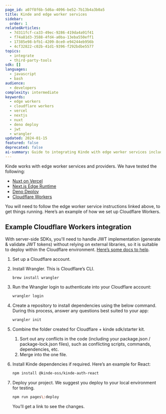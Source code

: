 ```yaml
---
page_id: a07f8f6b-5d6a-4096-be52-7b13b4a3b0a5
title: Kinde and edge worker services
sidebar:
  order: 1
relatedArticles:
  - 7d311fcf-ca33-49ec-9286-419da4a91f41
  - f74a81d3-3588-4fd4-a0ba-13eba550eff1
  - 17385e98-bfb1-4209-8ce0-e94244eb956b
  - 4cf32822-c02b-41d1-9396-f292bdbe5577
topics:
  - integrate
  - third-party-tools
sdk: []
languages:
  - javascript
  - bash
audience:
  - developers
complexity: intermediate
keywords:
  - edge workers
  - cloudflare workers
  - vercel
  - nextjs
  - nuxt
  - deno deploy
  - jwt
  - wrangler
updated: 2024-01-15
featured: false
deprecated: false
ai-summary: Guide to integrating Kinde with edge worker services including Cloudflare Workers, Vercel, Next.js Edge Runtime, and Deno Deploy with JWT handling.
---
```


Kinde works with edge worker services and providers. We have tested the following:

- [Nuxt on Vercel](https://vercel.com/docs/frameworks/nuxt#edge-functions)
- [Next.js Edge Runtime](https://nextjs.org/docs/pages/api-reference/edge)
- [Deno Deploy](https://deno.com/deploy)
- [Cloudflare Workers](https://workers.cloudflare.com/)

You will need to follow the edge worker service instructions linked above, to get things running. Here’s an example of how we set up Cloudflare Workers.

## Example Cloudflare Workers integration

<Aside>

With server-side SDKs, you'll need to handle JWT implementation (generate & validate JWT tokens) without relying on external libraries, so it is suitable to deploy within the Cloudflare environment. [Here’s some docs to help](https://github.com/tsndr/cloudflare-worker-jwt).

</Aside>

1. Set up a Cloudflare account.
2. Install Wrangler. This is Cloudflare’s CLI.

   ```bash
   brew install wrangler
   ```

3. Run the Wrangler login to authenticate into your Cloudflare account:

   ```bash
   wrangler login
   ```

4. Create a repository to install dependencies using the below command. During this process, answer any questions best suited to your app:

   ```bash
   wrangler init
   ```

5. Combine the folder created for Cloudflare + kinde sdk/starter kit.
   1. Sort out any conflicts in the code (including your package.json / package-lock.json files), such as conflicting scripts, commands, dependencies, etc.
   2. Merge into the one file.
6. Install Kinde dependencies if required. Here’s an example for React:

   ```bash
   npm install @kinde-oss/kinde-auth-react
   ```

7. Deploy your project. We suggest you deploy to your local environment for testing.

   ```bash
   npm run pages\:deploy
   ```

   You’ll get a link to see the changes.
